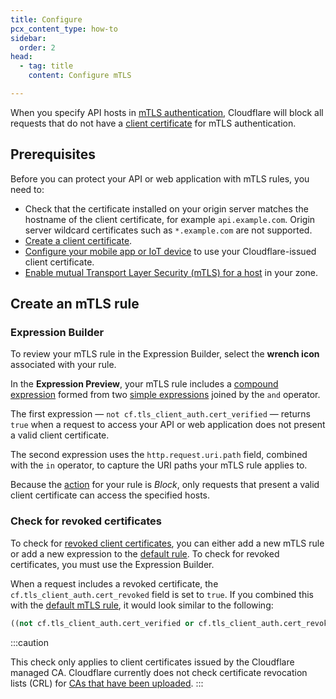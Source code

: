 ```yaml
---
title: Configure
pcx_content_type: how-to
sidebar:
  order: 2
head:
  - tag: title
    content: Configure mTLS

---
```



When you specify API hosts in [mTLS authentication](/api-shield/security/mtls/), Cloudflare will block all requests that do not have a [client certificate](/ssl/client-certificates/) for mTLS authentication.

## Prerequisites

Before you can protect your API or web application with mTLS rules, you need to:

- Check that the certificate installed on your origin server matches the hostname of the client certificate, for example `api.example.com`. Origin server wildcard certificates such as `*.example.com` are not supported.
- [Create a client certificate](/ssl/client-certificates/create-a-client-certificate/).
- [Configure your mobile app or IoT device](/ssl/client-certificates/configure-your-mobile-app-or-iot-device/) to use your Cloudflare-issued client certificate.
- [Enable mutual Transport Layer Security (mTLS) for a host](/ssl/client-certificates/enable-mtls/) in your zone.

<Render file="mtls-api-shield-support" />

<Render file="cloudflare-managed-client-cert" product="ssl" />

## Create an mTLS rule

<Render file="mtls-create-rule" product="api-shield" />

### Expression Builder

To review your mTLS rule in the Expression Builder, select the **wrench icon** associated with your rule.

In the **Expression Preview**, your mTLS rule includes a [compound expression](/ruleset-engine/rules-language/expressions/#compound-expressions) formed from two [simple expressions](/ruleset-engine/rules-language/expressions/#simple-expressions) joined by the `and` operator.

The first expression — `not cf.tls_client_auth.cert_verified` — returns `true` when a request to access your API or web application does not present a valid client certificate.

The second expression uses the `http.request.uri.path` field, combined with the `in` operator, to capture the URI paths your mTLS rule applies to.

Because the [action](/ruleset-engine/rules-language/actions/) for your rule is *Block*, only requests that present a valid client certificate can access the specified hosts.

### Check for revoked certificates

To check for [revoked client certificates](/ssl/client-certificates/revoke-client-certificate/), you can either add a new mTLS rule or add a new expression to the [default rule](#expression-builder). To check for revoked certificates, you must use the Expression Builder.

When a request includes a revoked certificate, the `cf.tls_client_auth.cert_revoked` field is set to `true`. If you combined this with the [default mTLS rule](#expression-builder), it would look similar to the following:

```sql
((not cf.tls_client_auth.cert_verified or cf.tls_client_auth.cert_revoked) and http.request.uri.path in {"/admin"})
```

:::caution

This check only applies to client certificates issued by the Cloudflare managed CA. Cloudflare currently does not check certificate revocation lists (CRL) for [CAs that have been uploaded](/ssl/client-certificates/byo-ca/). 
:::
